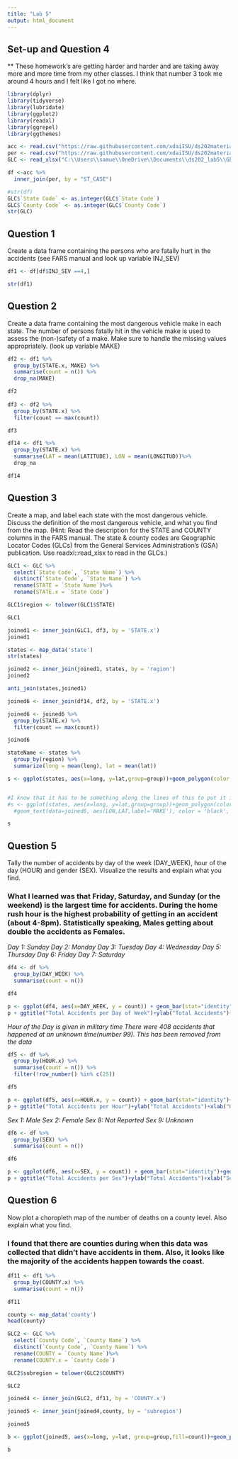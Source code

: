 ```yaml
---
title: "Lab 5"
output: html_document
---
```


## Set-up and Question 4

** These homework's are getting harder and harder and are taking away more and more time from my other classes. I think that number 3 took me around 4 hours and I felt like I got no where.

```r
library(dplyr)
library(tidyverse)
library(lubridate)
library(ggplot2)
library(readxl)
library(ggrepel)
library(ggthemes)

acc <- read.csv("https://raw.githubusercontent.com/xdaiISU/ds202materials/master/hwlabs/fars2017/accident.csv", stringsAsFactors = FALSE)
per <- read.csv("https://raw.githubusercontent.com/xdaiISU/ds202materials/master/hwlabs/fars2017/person.csv", stringsAsFactors = FALSE)
GLC <- read_xlsx("C:\\Users\\samue\\OneDrive\\Documents\\ds202_lab5\\GLC.xlsx")

df <-acc %>%
  inner_join(per, by = "ST_CASE")

#str(df)
GLC$`State Code` <- as.integer(GLC$`State Code`)
GLC$`County Code` <- as.integer(GLC$`County Code`)
str(GLC)

```


## Question 1

Create a data frame containing the persons who are fatally hurt in the accidents (see FARS manual and look up variable INJ_SEV)

```r
df1 <- df[df$INJ_SEV ==4,]

str(df1)
```

## Question 2
Create a data frame containing the most dangerous vehicle make in each state. The number of persons fatally hit in the vehicle make is used to assess the (non-)safety of a make. Make sure to handle the missing values appropriately. (look up variable MAKE)

```r


df2 <- df1 %>%
  group_by(STATE.x, MAKE) %>%
  summarise(count = n()) %>%
  drop_na(MAKE)

df2
  
df3 <- df2 %>%
  group_by(STATE.x) %>%
  filter(count == max(count))

df3

df14 <- df1 %>%
  group_by(STATE.x) %>%
  summarise(LAT = mean(LATITUDE), LON = mean(LONGITUD))%>%
  drop_na

df14

```
## Question 3
Create a map, and label each state with the most dangerous vehicle. Discuss the definition of the most dangerous vehicle, and what you find from the map. (Hint: Read the description for the STATE and COUNTY columns in the FARS manual. The state & county codes are Geographic Locator Codes (GLCs) from the General Services Administration’s (GSA) publication. Use readxl::read_xlsx to read in the GLCs.)

```r
GLC1 <- GLC %>%
  select(`State Code`, `State Name`) %>%
  distinct(`State Code`, `State Name`) %>%
  rename(STATE = `State Name`)%>%
  rename(STATE.x = `State Code`)

GLC1$region <- tolower(GLC1$STATE)

GLC1

joined1 <- inner_join(GLC1, df3, by = 'STATE.x')
joined1

states <- map_data('state')
str(states)

joined2 <- inner_join(joined1, states, by = 'region')
joined2

anti_join(states,joined1)

joined6 <- inner_join(df14, df2, by = 'STATE.x')

joined6 <- joined6 %>%
  group_by(STATE.x) %>%
  filter(count == max(count))

joined6

stateName <- states %>% 
  group_by(region) %>%
  summarize(long = mean(long), lat = mean(lat))

s <- ggplot(states, aes(x=long, y=lat,group=group))+geom_polygon(color = "black", fill = "gray")


#I know that it has to be something along the lines of this to put it in the map, but I was unable to figure it out.I was at least able to get all of the numbers and get the map plot up.#
#s <- ggplot(states, aes(x=long, y=lat,group=group))+geom_polygon(color = "black", fill = "gray")+
  #geom_text(data=joined6, aes(LON,LAT,label='MAKE'), color = 'black', injerit.aes = FALSE)

s
```



## Question 5
Tally the number of accidents by day of the week (DAY_WEEK), hour of the day (HOUR) and gender (SEX). Visualize the results and explain what you find.

### What I learned was that Friday, Saturday, and Sunday (or the weekend) is the largest time for accidents. During the home rush hour is the highest probability of getting in an accident (about 4-8pm). Statistically speaking, Males getting about double the accidents as Females.

*Day 1: Sunday*
*Day 2: Monday*
*Day 3: Tuesday*
*Day 4: Wednesday*
*Day 5: Thursday*
*Day 6: Friday*
*Day 7: Saturday*
```r
df4 <- df %>%
  group_by(DAY_WEEK) %>%
  summarise(count = n())

df4

p <- ggplot(df4, aes(x=DAY_WEEK, y = count)) + geom_bar(stat="identity")+geom_text(aes(label = count), position = position_dodge(width = 0.9), vjust=-0.25)
p + ggtitle("Total Accidents per Day of Week")+ylab("Total Accidents")+xlab("Day of the Week")
```

*Hour of the Day is given in military time*
*There were 408 accidents that happened at an unknown time(number 99). This has been removed from the data*

```r
df5 <- df %>%
  group_by(HOUR.x) %>%
  summarise(count = n()) %>%
  filter(!row_number() %in% c(25))

df5

p <- ggplot(df5, aes(x=HOUR.x, y = count)) + geom_bar(stat="identity")+geom_text(aes(label = count), position = position_dodge(width = 0.9), vjust=-0.25, size = 2)
p + ggtitle("Total Accidents per Hour")+ylab("Total Accidents")+xlab("Hour in Military Time")
```

*Sex 1: Male*
*Sex 2: Female*
*Sex 8: Not Reported*
*Sex 9: Unknown*
```r
df6 <- df %>%
  group_by(SEX) %>%
  summarise(count = n())

df6

p <- ggplot(df6, aes(x=SEX, y = count)) + geom_bar(stat="identity")+geom_text(aes(label = count), position = position_dodge(width = 0.9), vjust=-0.25)
p + ggtitle("Total Accidents per Sex")+ylab("Total Accidents")+xlab("Sex")
```


## Question 6
Now plot a choropleth map of the number of deaths on a county level. Also explain what you find.

### I found that there are counties during when this data was collected that didn't have accidents in them. Also, it looks like the majority of the accidents happen towards the coast.
```r

df11 <- df1 %>%
  group_by(COUNTY.x) %>%
  summarise(count = n())

df11

county <- map_data('county')
head(county)

GLC2 <- GLC %>%
  select(`County Code`, `County Name`) %>%
  distinct(`County Code`, `County Name`) %>%
  rename(COUNTY = `County Name`)%>%
  rename(COUNTY.x = `County Code`)

GLC2$subregion = tolower(GLC2$COUNTY)

GLC2

joined4 <- inner_join(GLC2, df11, by = 'COUNTY.x')

joined5 <- inner_join(joined4,county, by = 'subregion')

joined5

b <- ggplot(joined5, aes(x=long, y=lat, group=group,fill=count))+geom_polygon()

b

```

